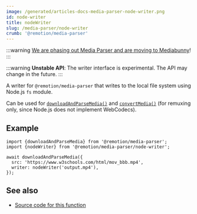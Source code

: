 ```yaml
---
image: /generated/articles-docs-media-parser-node-writer.png
id: node-writer
title: nodeWriter
slug: /media-parser/node-writer
crumb: '@remotion/media-parser'
---
```


:::warning
[We are phasing out Media Parser and are moving to Mediabunny](/blog/mediabunny)!
:::

:::warning
**Unstable API**: The writer interface is experimental. The API may change in the future.
:::

A writer for `@remotion/media-parser` that writes to the local file system using Node.js `fs` module.

Can be used for [`downloadAndParseMedia()`](/docs/media-parser/download-and-parse-media) and [`convertMedia()`](/docs/webcodecs/convert-media) (for remuxing only, since Node.js does not implement WebCodecs).

## Example

```tsx twoslash title="Writing to a local file"
import {downloadAndParseMedia} from '@remotion/media-parser';
import {nodeWriter} from '@remotion/media-parser/node-writer';

await downloadAndParseMedia({
  src: 'https://www.w3schools.com/html/mov_bbb.mp4',
  writer: nodeWriter('output.mp4'),
});
```

## See also

- [Source code for this function](https://github.com/remotion-dev/remotion/blob/main/packages/media-parser/src/writers/node.ts)
